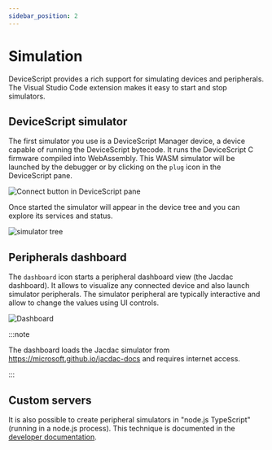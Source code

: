 ```yaml
---
sidebar_position: 2
---
```


# Simulation

DeviceScript provides a rich support for simulating devices and peripherals.
The Visual Studio Code extension makes it easy to start and stop simulators.

## DeviceScript simulator

The first simulator you use is a DeviceScript Manager device, a device capable of running the DeviceScript bytecode.
It runs the DeviceScript C firmware compiled into WebAssembly.
This WASM simulator will be launched by the debugger or by clicking on the `plug` icon in the DeviceScript pane.

![Connect button in DeviceScript pane](./connect-button.png)

Once started the simulator will appear in the device tree and you can explore its services and status.

![simulator tree](./simulator-tree.png)

## Peripherals dashboard

The `dashboard` icon starts a peripheral dashboard view (the Jacdac dashboard).
It allows to visualize any connected device and also launch simulator peripherals.
The simulator peripheral are typically interactive and allow to change the values using UI controls.

![Dashboard](./start-simulator-dashboard.png)

:::note

The dashboard loads the Jacdac simulator from https://microsoft.github.io/jacdac-docs and requires internet access.

:::

## Custom servers

It is also possible to create peripheral simulators in "node.js TypeScript" (running in a node.js process).
This technique is documented in the [developer documentation](/developer/simulation).
